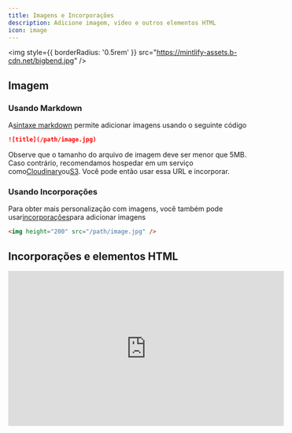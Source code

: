```yaml
---
title: Imagens e Incorporações
description: Adicione imagem, vídeo e outros elementos HTML
icon: image
---
```


<img style={{ borderRadius: '0.5rem' }} src="https://mintlify-assets.b-cdn.net/bigbend.jpg" />

## Imagem

### Usando Markdown

A[sintaxe markdown](https://www.markdownguide.org/basic-syntax/#images) permite adicionar imagens usando o seguinte código

```md
![title](/path/image.jpg)
```

Observe que o tamanho do arquivo de imagem deve ser menor que 5MB. Caso contrário, recomendamos hospedar em um serviço como[Cloudinary](https://cloudinary.com/)ou[S3](https://aws.amazon.com/s3/). Você pode então usar essa URL e incorporar.

### Usando Incorporações

Para obter mais personalização com imagens, você também pode usar[incorporações](/writing-content/embed)para adicionar imagens

```html
<img height="200" src="/path/image.jpg" />
```

## Incorporações e elementos HTML

<iframe width="560" height="315" src="https://www.youtube.com/embed/4KzFe50RQkQ" title="YouTube video player" frameBorder="0" allow="accelerometer; autoplay; clipboard-write; encrypted-media; gyroscope; picture-in-picture" allowFullScreen style={{ width: '100%', borderRadius: '0.5rem' }} />

<br />

<Tip>
  Mintlify suporta[tags HTML em Markdown](https://www.markdownguide.org/basic-syntax/#html). Isso é útil se você preferir tags HTML à sintaxe Markdown, e permite criar documentação com flexibilidade infinita.
</Tip>

### iFrames

Carrega outra página HTML dentro do documento. Mais comumente usado para incorporar vídeos.

```html
<iframe src="https://www.youtube.com/embed/4KzFe50RQkQ"> </iframe>
```
